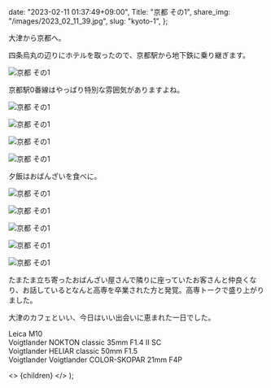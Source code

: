 
  date: "2023-02-11 01:37:49+09:00",
  Title: "京都 その1",
  share_img: "/images/2023_02_11_39.jpg",
  slug: "kyoto-1",
};

大津から京都へ。

四条烏丸の辺りにホテルを取ったので、京都駅から地下鉄に乗り継ぎます。

![京都 その1](/images/2023_02_11_39.jpg)

<span className="caption">
  京都駅0番線はやっぱり特別な雰囲気がありますよね。
</span>

![京都 その1](/images/2023_02_11_40.jpg)

![京都 その1](/images/2023_02_11_41.jpg)

![京都 その1](/images/2023_02_11_42.jpg)

![京都 その1](/images/2023_02_11_43.jpg)

夕飯はおばんざいを食べに。

![京都 その1](/images/2023_02_11_44.jpg)

![京都 その1](/images/2023_02_11_45.jpg)

![京都 その1](/images/2023_02_11_46.jpg)

![京都 その1](/images/2023_02_11_47.jpg)

![京都 その1](/images/2023_02_11_48.jpg)

たまたま立ち寄ったおばんざい屋さんで隣りに座っていたお客さんと仲良くなり、お話しているとなんと高専を卒業された方と発覚。高専トークで盛り上がりました。

大津のカフェといい、今日はいい出会いに恵まれた一日でした。

Leica M10<br />
Voigtlander NOKTON classic 35mm F1.4 Ⅱ SC<br />
Voigtlander HELIAR classic 50mm F1.5<br />
Voigtlander Voigtlander COLOR-SKOPAR 21mm F4P

  <>
    <Head>
      <title>{meta.Title} | 異郷好実</title>
    </Head>
    <PostLayout meta={meta}>{children}</PostLayout>
  </>
);

